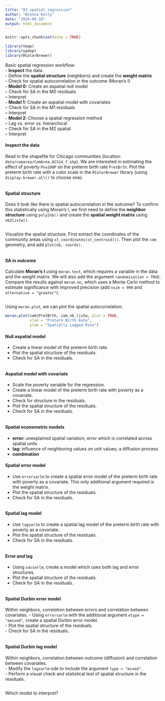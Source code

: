 ```yaml
---
title: "03_spatial regression"
author: "Brenna Kelly"
date: "2024-09-10"
output: html_document
---
```


```r
knitr::opts_chunk$set(echo = TRUE)
```


```r

library(tmap)
library(spdep)
library(RColorBrewer)

```


Basic spatial regression workflow:  
- **Inspect** the data  
- Define the **spatial structure** (neighbors) and create the **weight matrix**  
- Check for spatial autocorrelation in the outcome (Moran's I)  
- **Model 0:** Create an aspatial null model  
-- Check for SA in the M0 residuals  
-- Interpret  
- **Model 1:** Create an aspatial model with covariates  
-- Check for SA in the M1 residuals  
-- Interpret  
- **Model 2:** Choose a spatial regression method  
-- Lag vs. error vs. hierarchical  
-- Check for SA in the M2 spatial  
-- Interpret  

#### Inspect the data

Read in the shapefile for Chicago communities (location: `data/comarea/ComArea_ACS14_f.shp`). We are interested in estimating the effect of poverty `Pov200P` on the preterm birth rate `PretBrth`. Plot the preterm birth rate with a color scale in the `RColorBrewer` library (using `display.brewer.all()` to choose one).

```r



```

#### Spatial structure  

Does it look like there is spatial autocorrelation in the outcome? To confirm this statistically using Moran's I, we first need to define the **neighbor structure** using `poly2nb()` and create the **spatial weight matrix** using `nb2listw()`.

```r



```

Visualize the spatial structure. First extract the coordinates of the community areas using `st_coordinates(st_centroid())`. Then plot the `com` geometry, and add `plot(nb, coords)`.

```r



```


#### SA in outcome

Calculate **Moran's I** using `moran.test`, which requires a variable in the data and the weight matrix. We will also add the argument `randomisation = TRUE`. Compare the results against `moran.mc`, which uses a Monte Carlo method to estimate significance with improved precision (add `nsim = 999` and `alternative = "greater"`).

```r



```

Using `moran.plot`, we can plot the spatial autocorrelation:

```r

moran.plot(com$PretBrth, com_nb_listw, plot = TRUE,
           xlab = "Preterm Birth Rate",
           ylab = "Spatially Lagged Rate")

````

#### Null aspatial model

- Create a linear model of the preterm birth rate.  
- Plot the spatial structure of the residuals.  
- Check for SA in the residuals.  

```r



```

#### Aspatial model with covariate  

- Scale the poverty variable for the regression.
- Create a linear model of the preterm birth rate with poverty as a covariate.  
- Check for structure in the residuals.
- Plot the spatial structure of the residuals.  
- Check for SA in the residuals.  

```r




```

#### Spatial econometric models  
- **error:** unexplained spatial variation; error which is correlated across spatial units  
- **lag:** influence of neighboring values on unit values; a diffusion process  
- **combination**

#### Spatial error model
- Use `errorsarlm` to create a spatial error model of the preterm birth rate with poverty as a covariate. This only additional argument required is the weight matrix.    
- Plot the spatial structure of the residuals.  
- Check for SA in the residuals.  

```r



```

#### Spatial lag model
- Use `lagsarlm` to create a spatial lag model of the preterm birth rate with poverty as a covariate.  
- Plot the spatial structure of the residuals.  
- Check for SA in the residuals.  

```r



```

#### Error *and* lag
- Using `sacsarlm`, create a model which uses both lag and error structures.  
- Plot the spatial structure of the residuals.  
- Check for SA in the residuals.  

```r



```

#### Spatial Durbin error model  
Within neighbors, correlation between errors and correlation between covariates.
- Using `errorsarlm` with the additional argument `etype = "emixed"`, create a spatial Durbin error model.  
- Plot the spatial structure of the residuals.  
- Check for SA in the residuals.  

```r



```

#### Spatial Durbin lag model  
Within neighbors, correlation between outcome (diffusion) and correlation between covariates.  
- Modify the `lagsarlm` ode to include the argument `type = "mixed"`.  
- Perform a visual check and statistical test of spatial structure in the residuals.  

```r



```

Which model to interpret?

```r



```


